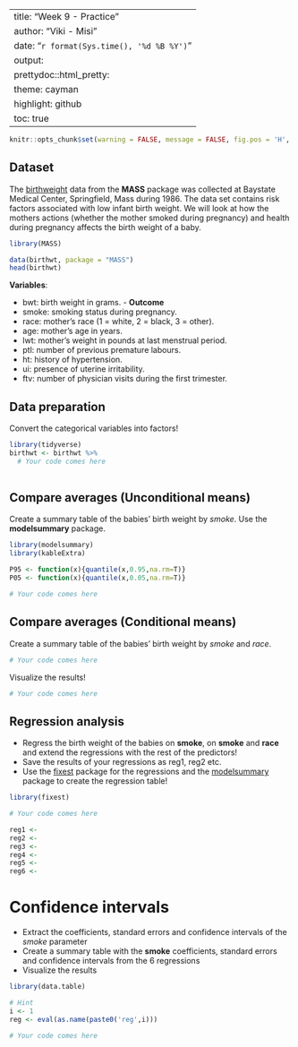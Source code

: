 
---
title: "Week 9 - Practice"
author: "Viki - Misi"
date: "`r format(Sys.time(), '%d %B %Y')`"
output:
    prettydoc::html_pretty:
      theme: cayman
      highlight: github
      toc: true
---


```{r setup, include=FALSE}

knitr::opts_chunk$set(warning = FALSE, message = FALSE, fig.pos = 'H', fig.align='center', fig.height=3, fig.width=5.5) 

```


## Dataset 

The [birthweight](https://rdrr.io/cran/MASS/man/birthwt.html) data from the **MASS** package was collected at Baystate Medical Center, Springfield, Mass during 1986. The data set contains risk factors associated with low infant birth weight. We will look at how the mothers actions (whether the mother smoked during pregnancy) and health during pregnancy affects the birth weight of a baby.
 
```{r import}

library(MASS)

data(birthwt, package = "MASS")
head(birthwt)

```
 
**Variables**:

* bwt: birth weight in grams. - **Outcome**
* smoke: smoking status during pregnancy.
* race: mother's race (1 = white, 2 = black, 3 = other).
* age: mother's age in years.
* lwt: mother's weight in pounds at last menstrual period.
* ptl: number of previous premature labours.
* ht: history of hypertension.
* ui: presence of uterine irritability.
* ftv: number of physician visits during the first trimester.

## Data preparation

Convert the categorical variables into factors!

```{r data-work, echo = F}

library(tidyverse)
birthwt <- birthwt %>%
  # Your code comes here
  
```

## Compare averages (Unconditional means)

Create a summary table of the babies' birth weight by *smoke*. Use the **modelsummary** package.

```{r compare-averages, echo = F}

library(modelsummary)
library(kableExtra)

P95 <- function(x){quantile(x,0.95,na.rm=T)}
P05 <- function(x){quantile(x,0.05,na.rm=T)}

# Your code comes here

```

## Compare averages (Conditional means)

Create a summary table of the babies' birth weight by *smoke* and *race*.

```{r compare-averages-by-2-variables, echo = F}

# Your code comes here

```

Visualize the results!

```{r compare-averages-by-2-variables-viz, echo = F}

# Your code comes here

```

## Regression analysis

* Regress the birth weight of the babies on **smoke**, on **smoke** and **race** and extend the regressions with the rest of the predictors! 
* Save the results of your regressions as reg1, reg2 etc.
* Use the [fixest](https://www.rdocumentation.org/packages/fixest/versions/0.8.4/topics/feols) package for the regressions and the [modelsummary](https://vincentarelbundock.github.io/modelsummary/articles/modelsummary.html) package to create the regression table!

```{r regression, echo = F}

library(fixest)

# Your code comes here

reg1 <- 
reg2 <- 
reg3 <- 
reg4 <- 
reg5 <- 
reg6 <- 

```

# Confidence intervals

* Extract the coefficients, standard errors and confidence intervals of the *smoke* parameter
* Create a summary table with the **smoke** coefficients, standard errors and confidence intervals from the 6 regressions
* Visualize the results

```{r SI, echo = F}

library(data.table)

# Hint
i <- 1
reg <- eval(as.name(paste0('reg',i)))

# Your code comes here

```


